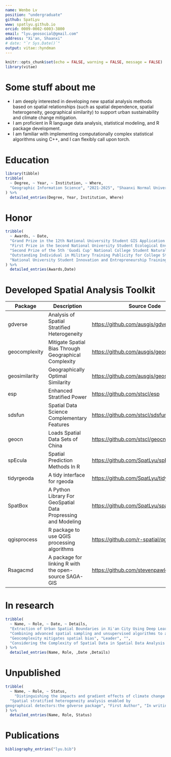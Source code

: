 ```yaml
---
name: Wenbo Lv
position: "undergraduate"
github: SpatLyu
www: spatlyu.github.io
orcid: 0009-0002-6003-3800
email: "lyu.geosocial@gmail.com"
address: "Xi'an, Shaanxi"
# date: "`r Sys.Date()`"
output: vitae::hyndman
---
```


```r
knitr::opts_chunk$set(echo = FALSE, warning = FALSE, message = FALSE)
library(vitae)
```

# Some stuff about me

-   I am deeply interested in developing new spatial analysis methods based on spatial relationships (such as spatial dependence, spatial heterogeneity, geographical similarity) to support urban sustainability and climate change mitigation.
-   I am proficient in R language data analysis, statistical modeling, and R package development.
-   I am familiar with implementing computationally complex statistical algorithms using C++, and I can flexibly call upon torch.

# Education

```r
library(tibble)
tribble(
  ~ Degree, ~ Year, ~ Institution, ~ Where,
  "Geographic Information Science", "2021-2025", "Shaanxi Normal University", "Xi'an, Shaanxi",
) %>%
  detailed_entries(Degree, Year, Institution, Where)
```

# Honor

```r
tribble(
  ~ Awards, ~ Date,
  "Grand Prize in the 12th National University Student GIS Application Skills Competition", "2023.12",
  "First Prize in the Second National University Student Ecological Environment Management Research Innovation Competition", "2023.11",
  "Second Prize of the 5th 'Guodi Cup' National College Student Natural Resource Science and Technology Competition, China Society of Natural Resources", "2023.12",
  "Outstanding Individual in Military Training Publicity for College Students, Shaanxi Normal University", "2021.10",
  "National University Student Innovation and Entrepreneurship Training Program Qualified Completion", "2024.06"
) %>%
  detailed_entries(Awards,Date)
```

# Developed Spatial Analysis Toolkit

| Package       | Description                                                   | Source Code                                | Language       |
|------------------|-------------------|------------------|------------------|
| gdverse       | Analysis of Spatial Stratified Heterogeneity                   | <https://github.com/ausgis/gdverse>        | R, C++, Python |
| geocomplexity | Mitigate Spatial Bias Through Geographical Complexity         | <https://github.com/ausgis/geocomplexity>  | C++, Python, C |
| geosimilarity | Geographically Optimal Similarity                             | <https://github.com/ausgis/geosimilarity>  | R              |
| esp        | Enhanced Stratified Power                            | <https://github.com/stscl/esp>        | R, C++              |
| sdsfun        | Spatial Data Science Complementary Features                            | <https://github.com/stscl/sdsfun>        | R              |
| geocn         | Loads Spatial Data Sets of China                              | <https://github.com/stscl/geocn>         | R              |
| spEcula       | Spatial Prediction Methods In R                               | <https://github.com/SpatLyu/spEcula>       | R              |
| tidyrgeoda    | A tidy interface for rgeoda                                   | <https://github.com/SpatLyu/tidyrgeoda>    | R              |
| SpatBox       | A Python Library For GeoSpatial Data Propressing and Modeling | <https://github.com/SpatLyu/spatbox>       | Python         |
| qgisprocess   | R package to use QGIS processing algorithms                   | <https://github.com/r-spatial/qgisprocess> | R              |
| Rsagacmd      | A package for linking R with the open-source SAGA-GIS         | <https://github.com/stevenpawley/Rsagacmd> | R              |

# In research

```r
tribble(
  ~ Name, ~ Role, ~ Date, ~ Details,
  "Extraction of Urban Spatial Boundaries in Xi'an City Using Deep Learning", "Leader", "",
  "Combining advanced spatial sampling and unsupervised algorithms to automatically construct sample sets, and then using geographical neural networks weighted logistic regression to extract urban spatial boundaries",
  "Geocomplexity mitigates spatial bias", "Leader", "",
  "Considering the Complexity of Spatial Data in Spatial Data Analysis to Improve Modeling Accuracy"
) %>%
  detailed_entries(Name, Role, ,Date ,Details)
```

# Unpublished

```r
tribble(
  ~ Name, ~ Role, ~ Status,
    "Distinguishing the impacts and gradient effects of climate change and human activities on vegetation cover in the Weihe River Basin , China", "First Author", "Under revision",
  "Spatial stratified heterogeneity analysis enabled by
geographical detectors:the gdverse package", "First Author", "In writing"
) %>%
  detailed_entries(Name, Role, Status)
```

# Publications

```r
bibliography_entries("lyu.bib")
```
